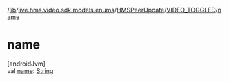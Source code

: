 /[lib](/api-reference/android/v2/home/content)/[live.hms.video.sdk.models.enums](../../index)/[HMSPeerUpdate](../index)/[VIDEO_TOGGLED](index)/[name](name)

# name

[androidJvm]\
val [name](name): [String](https://kotlinlang.org/api/latest/jvm/stdlib/kotlin/-string/index.html)
